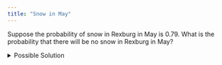 ```yaml
---
title: "Snow in May"
---
```


Suppose the probability of snow in Rexburg in May is 0.79. What is the probability that there will be no snow in Rexburg in May?

<details>

<summary>Possible Solution</summary>

1-0.79 = 0.21

The probability that there will be no snow in Rexburg in May is 0.21.

</details>

<!--- From my 221 Wiki April 21, 2021--->
